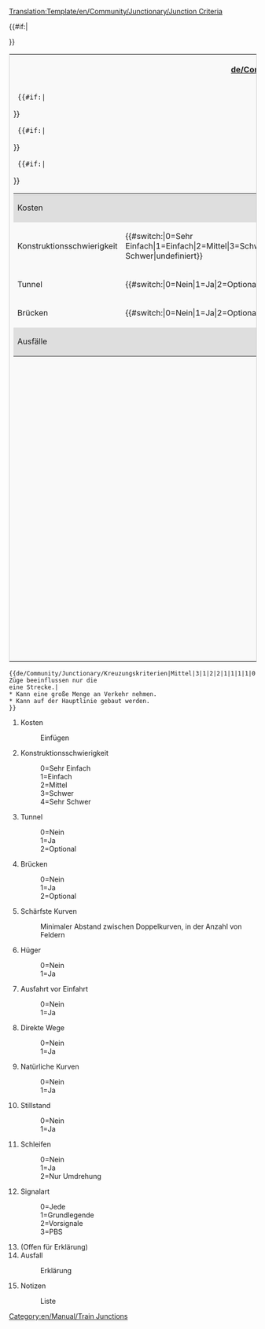 <noinclude>[[Translation:Template/en/Community/Junctionary/Junction Criteria]]</noinclude><noinclude></noinclude><includeonly>
<table style='border: 1px solid #ccc;background-color: #f9f9f9;'>
<tr><th colspan='2'>[[de/Community/Junctionary/Kreuzungskriterien]]</th></tr>
<tr><td width='50%' valign='top'>
<table border='0' width='100%'>
  <tr bgcolor='#DEDEDE'><td>Kosten</td><td>{{{1}}}</td></tr>
  {{#if:{{{2}}}|<tr style='background-color:#{{#switch:{{{2}}}|0=99FF99|1=CCFF99|2=FFFF99|3=FFCC99|4=FF9999|FFFFFF}};'>
  <td>Konstruktionsschwierigkeit</td><td>{{#switch:{{{2}}}|0=Sehr Einfach|1=Einfach|2=Mittel|3=Schwer|4=Sehr Schwer|undefiniert}}</td></tr>}}
  {{#if:{{{3}}}|<tr style='background-color:#{{#switch:{{{3}}}|0=CCFFCC|1=FFCCCC|2=FFFFCC|FFFFFF}};'>
  <td>Tunnel</td><td>{{#switch:{{{3}}}|0=Nein|1=Ja|2=Optional|undefiniert}}</td></tr>}}
  {{#if:{{{4}}}|<tr style='background-color:#{{#switch:{{{4}}}|0=CCFFCC|1=FFCCCC|2=FFFFCC|FFFFFF}};'>
  <td>Brücken</td><td>{{#switch:{{{4}}}|0=Nein|1=Ja|2=Optional|undefiniert}}</td></tr>}}
  <tr bgcolor='#DEDEDE'><td colspan='2'>Ausfälle<br/>{{{14}}}</td></tr>
</table>
</td><td width='50%' valign='top'>
<table border='0' width='100%'>{{#if:{{{5}}}|<tr style='background-color:#{{#switch:{{{5}}}   | 0=f99   | 1=fc9   | 2=fd9   | 3=fe9   | 4=ff9   | 5=ef9   | 6=df9   | 7=cf9   | 8=bf9   | 9=af9   |10=9f9   |11=8f9   |12=7f9   |  fff  }};'>
  <td>Schärfste Kurven</td><td>{{{5}}}</td></tr>}}
  {{#if:{{{6}}}|<tr style='background-color:#{{#switch:{{{6}}}|0=CCFFCC|1=FFCCCC|FFFFFF}};'>
  <td>Hügel</td><td>{{#switch:{{{6}}}|0=Nein|1=Ja|undefiniert}}</td></tr>}}
   {{#if:{{{7}}}|<tr style='background-color:#{{#switch:{{{7}}}|0=FFCCCC|1=CCFFCC|FFFFFF}};'>
  <td>Ausfahrt vor Einfahrt</td><td>{{#switch:{{{7}}}|0=Nein|1=Ja|undefiniert}}</td></tr>}}
  {{#if:{{{8}}}|<tr style='background-color:#{{#switch:{{{8}}}|0=FFCCCC|1=CCFFCC|FFFFFF}};'>
  <td>Direkte Wege</td><td>{{#switch:{{{8}}}|0=Nein|1=Ja|undefiniert}}</td></tr>}}
  {{#if:{{{9}}}|<tr style='background-color:#{{#switch:{{{9}}}|0=FFCCCC|1=CCFFCC|FFFFFF}};'>
  <td>Natürliche Kurven</td><td>{{#switch:{{{9}}}|0=Nein|1=Ja|undefiniert}}</td></tr>}}
  {{#if:{{{10}}}|<tr style='background-color:#{{#switch:{{{10}}}|0=CCFFCC|1=FFCCCC|FFFFFF}};'>
  <td>Stillstand</td><td>{{#switch:{{{10}}}|0=Nein|1=Ja|undefiniert}}</td></tr>}}
  {{#if:{{{11}}}|<tr style='background-color:#{{#switch:{{{11}}}|0=CCFFCC|1=FFCCCC|2=CCFFCC|FFFFFF}};'>
  <td>Schleifen</td><td>{{#switch:{{{11}}}|0=Nein|1=Ja|2=Nur Umdrehung|undefiniert}}</td></tr>}}
  {{#if:{{{12}}}|<tr bgcolor='#DEDEDE'><td>Signalart</td>
  <td>{{#switch:{{{12}}}|0=Jede|1=Grundlegende|2=Vorsignal|3=PBS|undefiniert}}</td></tr>}}
</table>
</td></tr>
{{#if:{{{15}}}|<tr><td colspan='2'>{{{15}}}</td></tr>}}
</table>
</includeonly>
<noinclude>
{{de/Community/Junctionary/Kreuzungskriterien|Mittel|3|1|2|2|1|1|1|1|0|0|0||Ausgefallene Züge beeinflussen nur die eine Strecke.|
* Kann eine große Menge an Verkehr nehmen.
* Kann auf der Hauptlinie gebaut werden.
}}
<pre>{{de/Community/Junctionary/Kreuzungskriterien|Mittel|3|1|2|2|1|1|1|1|0|0|0||Ausgefallene Züge beeinflussen nur die
eine Strecke.|
* Kann eine große Menge an Verkehr nehmen.
* Kann auf der Hauptlinie gebaut werden.
}}</pre>
#Kosten
#:Einfügen
#Konstruktionsschwierigkeit
#:0=Sehr Einfach
#:1=Einfach
#:2=Mittel
#:3=Schwer
#:4=Sehr Schwer
#Tunnel
#:0=Nein
#:1=Ja
#:2=Optional
#Brücken
#:0=Nein
#:1=Ja
#:2=Optional
#Schärfste Kurven
#:Minimaler Abstand zwischen Doppelkurven, in der Anzahl von Feldern
#Hüger
#:0=Nein
#:1=Ja
#Ausfahrt vor Einfahrt
#:0=Nein
#:1=Ja
#Direkte Wege
#:0=Nein
#:1=Ja
#Natürliche Kurven
#:0=Nein
#:1=Ja
#Stillstand
#:0=Nein
#:1=Ja
#Schleifen
#:0=Nein
#:1=Ja
#:2=Nur Umdrehung
#Signalart
#:0=Jede
#:1=Grundlegende
#:2=Vorsignale
#:3=PBS
#(Offen für Erklärung)
#Ausfall
#:Erklärung
#Notizen
#:Liste

[[Category:en/Manual/Train Junctions]]
</noinclude>